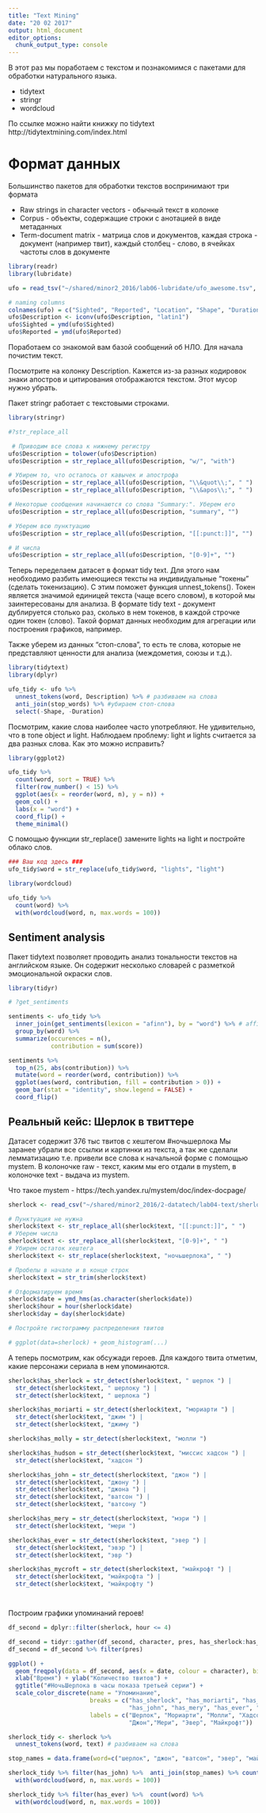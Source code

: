 ```yaml
---
title: "Text Mining"
date: "20 02 2017"
output: html_document
editor_options: 
  chunk_output_type: console
---
```


В этот раз мы поработаем с текстом и познакомимся с пакетами для обработки натурального языка.

* tidytext
* stringr
* wordcloud

По ссылке можно найти книжку по tidytext http://tidytextmining.com/index.html

# Формат данных

Большинство пакетов для обработки текстов воспринимают три формата

* Raw strings in character vectors - обычный текст в колонке
* Corpus - объекты, содержащие строки с анотацией в виде метаданных
* Term-document matrix - матрица слов и документов, каждая строка - документ (например твит), каждый столбец - слово, в ячейках частоты слов в документе

```r
library(readr)
library(lubridate)

ufo = read_tsv("~/shared/minor2_2016/lab06-lubridate/ufo_awesome.tsv", col_names=F)

# naming columns
colnames(ufo) = c("Sighted", "Reported", "Location", "Shape", "Duration", "Description")
ufo$Description <- iconv(ufo$Description, "latin1")
ufo$Sighted = ymd(ufo$Sighted)
ufo$Reported = ymd(ufo$Reported)

```


Поработаем со знакомой вам базой сообщений об НЛО. Для начала почистим текст.

Посмотрите на колонку Description. Кажется из-за разных кодировок знаки апостров и цитирования отображаются текстом. Этот мусор нужно убрать.

Пакет stringr работает с текстовыми строками.

```r
library(stringr)

#?str_replace_all

 # Приводим все слова к нижнему регистру
ufo$Description = tolower(ufo$Description)
ufo$Description = str_replace_all(ufo$Description, "w/", "with")

# Убирем то, что осталось от кавычек и апострофа
ufo$Description = str_replace_all(ufo$Description, "\\&quot\\;", " ")
ufo$Description = str_replace_all(ufo$Description, "\\&apos\\;", " ")

# Некоторые сообщения начинаются со слова "Summary:". Уберем его
ufo$Description = str_replace_all(ufo$Description, "summary", "")

# Уберем всю пунктуацию
ufo$Description = str_replace_all(ufo$Description, "[[:punct:]]", "")

# И числа
ufo$Description = str_replace_all(ufo$Description, "[0-9]+", "")

```

Теперь переделаем датасет в формат tidy text. Для этого нам необходимо разбить имеющиеся тексты на индивидуальные "токены" (сделать токенизацию). С этим поможет функция unnest_tokens(). Токен является значимой единицей текста (чаще всего словом), в которой мы заинтересованы для анализа. В формате tidy text - документ дублируется столько раз, сколько в нем токенов, в каждой строчке один токен (слово). Такой формат данных необходим для агрегации или построения графиков, например.

Также уберем из данных "стоп-слова", то есть те слова, которые не представляют ценности для анализа (междометия, союзы и т.д.).

```r
library(tidytext)
library(dplyr)

ufo_tidy <- ufo %>%
  unnest_tokens(word, Description) %>% # разбиваем на слова
  anti_join(stop_words) %>% #убираем стоп-слова
  select(-Shape, -Duration)

```

Посмотрим, какие слова наиболее часто употребляют.
Не удивительно, что в топе object и light. Наблюдаем проблему: light и lights считается за два разных слова. Как это можно исправить? 

```r
library(ggplot2)

ufo_tidy %>%
  count(word, sort = TRUE) %>%
  filter(row_number() < 15) %>%
  ggplot(aes(x = reorder(word, n), y = n)) +
  geom_col() +
  labs(x = "word") + 
  coord_flip() +
  theme_minimal()

```

С помощью функции str_replace() замените lights на light и постройте облако слов.

```r
### Ваш код здесь ###
ufo_tidy$word = str_replace(ufo_tidy$word, "lights", "light")

library(wordcloud)

ufo_tidy %>%
  count(word) %>%
  with(wordcloud(word, n, max.words = 100))

```

## Sentiment analysis

Пакет tidytext позволяет проводить анализ тональности текстов на английском языке.
Он содержит несколько словарей с разметкой эмоциональной окраски слов.

```r
library(tidyr)

# ?get_sentiments

sentiments <- ufo_tidy %>%
  inner_join(get_sentiments(lexicon = "afinn"), by = "word") %>% # affin - название словаря с разметкой 
  group_by(word) %>%
  summarize(occurences = n(),
            contribution = sum(score))

sentiments %>%
  top_n(25, abs(contribution)) %>%
  mutate(word = reorder(word, contribution)) %>%
  ggplot(aes(word, contribution, fill = contribution > 0)) +
  geom_bar(stat = "identity", show.legend = FALSE) +
  coord_flip()

```

## Реальный кейс: Шерлок в твиттере

Датасет содержит 376 тыс твитов с хештегом #ночьшерлока
Мы заранее убрали все ссылки и картинки из текста, а так же сделали лемматизацию т.е. привели все слова к начальной форме с помощью mystem. В колоночке raw - текст, каким мы его отдали в mystem, в колоночке text - выдача из mystem.

Что такое mystem - https://tech.yandex.ru/mystem/doc/index-docpage/

```r

sherlock <- read_csv("~/shared/minor2_2016/2-datatech/lab04-text/sherlock_cut.csv")

# Пунктуация не нужна
sherlock$text <- str_replace_all(sherlock$text, "[[:punct:]]", " ")
# Уберем числа
sherlock$text <- str_replace_all(sherlock$text, "[0-9]+", " ")
# Убирем остаток хештега
sherlock$text <- str_replace(sherlock$text, "ночьшерлока", " ")

# Пробелы в начале и в конце строк
sherlock$text = str_trim(sherlock$text)

# Отформатируем время
sherlock$date = ymd_hms(as.character(sherlock$date))
sherlock$hour = hour(sherlock$date)
sherlock$day = day(sherlock$date)

# Постройте гистограмму распределения твитов

# ggplot(data=sherlock) + geom_histogram(...)

```

А теперь посмотрим, как обсужади героев. 
Для каждого твита отметим, какие персонажи сериала в нем упоминаются.

```r

sherlock$has_sherlock = str_detect(sherlock$text, " шерлок ") | 
  str_detect(sherlock$text, " шерлоку ") | 
  str_detect(sherlock$text, " шерлока ")

sherlock$has_moriarti = str_detect(sherlock$text, "мориарти ") | 
  str_detect(sherlock$text, "джим ") | 
  str_detect(sherlock$text, "джиму ")

sherlock$has_molly = str_detect(sherlock$text, "молли ")

sherlock$has_hudson = str_detect(sherlock$text, "миссис хадсон ") | 
  str_detect(sherlock$text, "хадсон ")

sherlock$has_john = str_detect(sherlock$text, "джон ") | 
  str_detect(sherlock$text, "джону ") | 
  str_detect(sherlock$text, "джона ") | 
  str_detect(sherlock$text, "ватсон ") | 
  str_detect(sherlock$text, "ватсону ")

sherlock$has_mery = str_detect(sherlock$text, "мэри ") | 
  str_detect(sherlock$text, "мери ")

sherlock$has_ever = str_detect(sherlock$text, "эвер ") | 
  str_detect(sherlock$text, "эвэр ") | 
  str_detect(sherlock$text, "эвр ")

sherlock$has_mycroft = str_detect(sherlock$text, "майкрофт ") | 
  str_detect(sherlock$text, "майкрофта ") | 
  str_detect(sherlock$text, "майкрофту ")




```

Построим графики упоминаний героев!

```r
df_second = dplyr::filter(sherlock, hour <= 4)

df_second = tidyr::gather(df_second, character, pres, has_sherlock:has_mycroft)
df_second = df_second %>% filter(pres)

ggplot() + 
  geom_freqpoly(data = df_second, aes(x = date, colour = character), binwidth = 300) +
  xlab("Время") + ylab("Количество твитов") + 
  ggtitle("#НочьШерлока в часы показа третьей серии") +
  scale_color_discrete(name = "Упоминание", 
                       breaks = c("has_sherlock", "has_moriarti", "has_molly", "has_hudson", 
                                  "has_john", "has_mery", "has_ever", "has_mycroft"), 
                       labels = c("Шерлок", "Мориарти", "Молли", "Хадсон", 
                                  "Джон","Мери", "Эвер", "Майкрофт"))

```

```r
sherlock_tidy <- sherlock %>%
  unnest_tokens(word, text) # разбиваем на слова

stop_names = data.frame(word=c("шерлок", "джон", "ватсон", "эвер", "майкрофт", "молли", "хадсон", "холмс", tm::stopwords("russian")))

sherlock_tidy %>% filter(has_john) %>%  anti_join(stop_names) %>% count(word) %>%
  with(wordcloud(word, n, max.words = 100))

sherlock_tidy %>% filter(has_ever) %>%  count(word) %>%
  with(wordcloud(word, n, max.words = 100))
```


